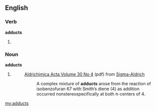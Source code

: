 ==English==

===Verb===
'''adducts'''

# {{third-person singular of|adduct}}


===Noun===
'''adducts'''

# {{plural of|[[adduct]]}}
#:[http://www.sigmaaldrich.com/etc/medialib/docs/Aldrich/Acta/al_acta_30_01.pdf Aldrichimica Acta Volume 30 No 4] (pdf) from [http://www.sigmaaldrich.com/chemistry/chemical-synthesis/learning-center/aldrichimica-acta.html Sigma-Aldrich]
#::A complex mixture of '''adducts''' arose from the reaction of isobenzofuran 67 with Smith’s diene (4) as addition occurred nonstereospecifically at both π-centers of 4.

[[my:adducts]]